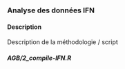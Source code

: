 
### Analyse des données IFN

#### Description {-}

Description de la méthodologie / script

#### _AGB/2_compile-IFN.R_ {-}

```r
```



